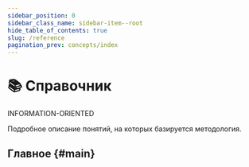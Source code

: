 ```yaml
---
sidebar_position: 0
sidebar_class_name: sidebar-item--root
hide_table_of_contents: true
slug: /reference
pagination_prev: concepts/index
---
```


# 📚 Справочник

<span class="badge badge--danger margin-bottom--md">INFORMATION-ORIENTED</span>

<p class="summary">
Подробное описание понятий, на которых базируется методология.
</p>


## Главное {#main}


<Row 
    title="Глоссарий" 
    description="Базовые понятия методологии"
    to="/docs/reference/glossary"
    Icon={ReadOutlined}
/>
<Row 
    title="Слои" 
    description="Справочная информация по слоям"
    to="/docs/reference/layers/overview"
    Icon={MenuOutlined}
/>
<Row 
    title="Сегменты" 
    description="Справочная информация по сегментам"
    to="/docs/reference/segments"
    Icon={GoldOutlined}
/>
